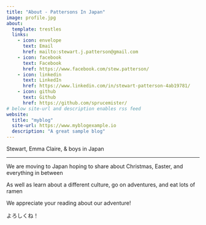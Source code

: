 ```yaml
---
title: "About - Pattersons In Japan"
image: profile.jpg
about:
  template: trestles
  links:
    - icon: envelope
      text: Email
      href: mailto:stewart.j.patterson@gmail.com
    - icon: facebook
      text: Facebook
      href: https://www.facebook.com/stew.patterson/
    - icon: linkedin
      text: LinkedIn
      href: https://www.linkedin.com/in/stewart-patterson-4ab19781/
    - icon: github
      text: Github
      href: https://github.com/sprucemister/
# below site-url and description enables rss feed
website:
  title: "myblog"
  site-url: https://www.myblogexample.io
  description: "A great sample blog"
---
```


Stewart, Emma Claire, & boys in Japan

<hr>

</hr>

We are moving to Japan hoping to share about Christmas, Easter, and everything in between

As well as learn about a different culture, go on adventures, and eat lots of ramen

We appreciate your reading about our adventure!

よろしくね！
